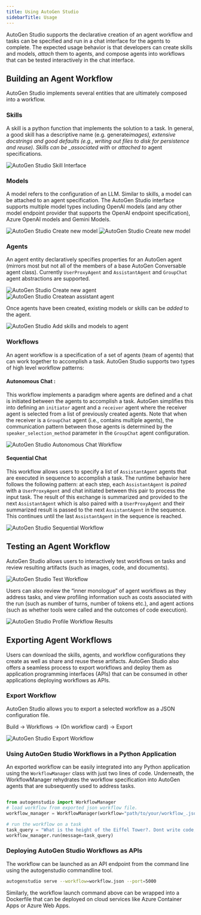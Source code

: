 ```yaml
---
title: Using AutoGen Studio
sidebarTitle: Usage
---
```


AutoGen Studio supports the declarative creation of an agent workflow and tasks can be specified and run in a chat interface for the agents to complete. The expected usage behavior is that developers can create skills and models, _attach_ them to agents, and compose agents into workflows that can be tested interactively in the chat interface.

## Building an Agent Workflow

AutoGen Studio implements several entities that are ultimately composed into a workflow.

### Skills

A skill is a python function that implements the solution to a task. In general, a good skill has a descriptive name (e.g. generate*images), extensive docstrings and good defaults (e.g., writing out files to disk for persistence and reuse). Skills can be \_associated with* or _attached to_ agent specifications.

![AutoGen Studio Skill Interface](./img/skill.png)

### Models

A model refers to the configuration of an LLM. Similar to skills, a model can be attached to an agent specification.
The AutoGen Studio interface supports multiple model types including OpenAI models (and any other model endpoint provider that supports the OpenAI endpoint specification), Azure OpenAI models and Gemini Models.

![AutoGen Studio Create new model](./img/model_new.png)
![AutoGen Studio Create new model](./img/model_openai.png)

### Agents

An agent entity declaratively specifies properties for an AutoGen agent (mirrors most but not all of the members of a base AutoGen Conversable agent class). Currently `UserProxyAgent` and `AssistantAgent` and `GroupChat` agent abstractions are supported.

![AutoGen Studio Create new agent](./img/agent_new.png)
![AutoGen Studio Createan assistant agent](./img/agent_groupchat.png)

Once agents have been created, existing models or skills can be _added_ to the agent.

![AutoGen Studio Add skills and models to agent](./img/agent_skillsmodel.png)

### Workflows

An agent workflow is a specification of a set of agents (team of agents) that can work together to accomplish a task. AutoGen Studio supports two types of high level workflow patterns:

#### Autonomous Chat :

This workflow implements a paradigm where agents are defined and a chat is initiated between the agents to accomplish a task. AutoGen simplifies this into defining an `initiator` agent and a `receiver` agent where the receiver agent is selected from a list of previously created agents. Note that when the receiver is a `GroupChat` agent (i.e., contains multiple agents), the communication pattern between those agents is determined by the `speaker_selection_method` parameter in the `GroupChat` agent configuration.

![AutoGen Studio Autonomous Chat Workflow](./img/workflow_chat.png)

#### Sequential Chat

This workflow allows users to specify a list of `AssistantAgent` agents that are executed in sequence to accomplish a task. The runtime behavior here follows the following pattern: at each step, each `AssistantAgent` is _paired_ with a `UserProxyAgent` and chat initiated between this pair to process the input task. The result of this exchange is summarized and provided to the next `AssistantAgent` which is also paired with a `UserProxyAgent` and their summarized result is passed to the next `AssistantAgent` in the sequence. This continues until the last `AssistantAgent` in the sequence is reached.

![AutoGen Studio Sequential Workflow](./img/workflow_sequential.png)

## Testing an Agent Workflow

AutoGen Studio allows users to interactively test workflows on tasks and review resulting artifacts (such as images, code, and documents).

![AutoGen Studio Test Workflow](./img/workflow_test.png)

Users can also review the “inner monologue” of agent workflows as they address tasks, and view profiling information such as costs associated with the run (such as number of turns, number of tokens etc.), and agent actions (such as whether tools were called and the outcomes of code execution).

![AutoGen Studio Profile Workflow Results](./img/workflow_profile.png)

## Exporting Agent Workflows

Users can download the skills, agents, and workflow configurations they create as well as share and reuse these artifacts. AutoGen Studio also offers a seamless process to export workflows and deploy them as application programming interfaces (APIs) that can be consumed in other applications deploying workflows as APIs.

### Export Workflow

AutoGen Studio allows you to export a selected workflow as a JSON configuration file.

Build -> Workflows -> (On workflow card) -> Export

![AutoGen Studio Export Workflow](./img/workflow_export.png)

### Using AutoGen Studio Workflows in a Python Application

An exported workflow can be easily integrated into any Python application using the `WorkflowManager` class with just two lines of code. Underneath, the WorkflowManager rehydrates the workflow specification into AutoGen agents that are subsequently used to address tasks.

```python

from autogenstudio import WorkflowManager
# load workflow from exported json workflow file.
workflow_manager = WorkflowManager(workflow="path/to/your/workflow_.json")

# run the workflow on a task
task_query = "What is the height of the Eiffel Tower?. Dont write code, just respond to the question."
workflow_manager.run(message=task_query)

```

### Deploying AutoGen Studio Workflows as APIs

The workflow can be launched as an API endpoint from the command line using the autogenstudio commandline tool.

```bash
autogenstudio serve --workflow=workflow.json --port=5000
```

Similarly, the workflow launch command above can be wrapped into a Dockerfile that can be deployed on cloud services like Azure Container Apps or Azure Web Apps.
